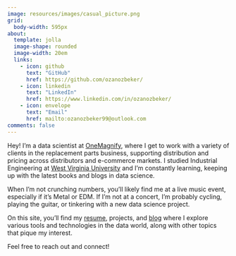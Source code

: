 ```yaml
---
image: resources/images/casual_picture.png
grid: 
  body-width: 595px
about:
  template: jolla
  image-shape: rounded
  image-width: 20em
  links: 
    - icon: github
      text: "GitHub"
      href: https://github.com/ozanozbeker/
    - icon: linkedin
      text: "LinkedIn"
      href: https://www.linkedin.com/in/ozanozbeker/
    - icon: envelope
      text: "Email"
      href: mailto:ozanozbeker99@outlook.com
comments: false
---
```


Hey! I’m a data scientist at [OneMagnify](https://onemagnify.com), where I get to work with a variety of clients in the replacement parts business, supporting distribution and pricing across distributors and e-commerce markets. I studied Industrial Engineering at [West Virginia University](https://wvu.edu) and I'm constantly learning, keeping up with the latest books and blogs in data science.

When I'm not crunching numbers, you’ll likely find me at a live music event, especially if it’s Metal or EDM. If I’m not at a concert, I’m probably cycling, playing the guitar, or tinkering with a new data science project.

On this site, you’ll find my [resume](https://ozanozbeker.io/Resume.html), projects, and [blog](https://ozanozbeker.io/Blog.html) where I explore various tools and technologies in the data world, along with other topics that pique my interest.

Feel free to reach out and connect!